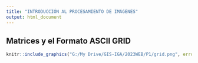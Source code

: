 ```yaml
---
title: "INTRODUCCIÓN AL PROCESAMIENTO DE IMÁGENES"
output: html_document
---
```



## Matrices y el Formato ASCII GRID
```r
knitr::include_graphics("G:/My Drive/GIS-IGA/2023WEB/P1/grid.png", error = FALSE)
```